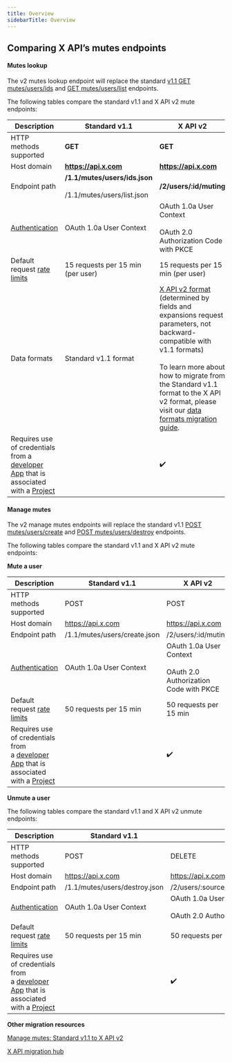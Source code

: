 ---
title: Overview
sidebarTitle: Overview
---


## Comparing X API’s mutes endpoints

#### Mutes lookup

The v2 mutes lookup endpoint will replace the standard [v1.1 GET mutes/users/ids](https://developer.x.com/en/docs/twitter-api/v1/accounts-and-users/mute-block-report-users/api-reference/get-mutes-users-ids) and [GET mutes/users/list](https://developer.x.com/en/docs/twitter-api/v1/accounts-and-users/mute-block-report-users/api-reference/get-mutes-users-list) endpoints.

The following tables compare the standard v1.1 and X API v2 mute endpoints:
 

| Description | Standard v1.1 | X API v2 |
| --- | --- | --- |
| HTTP methods supported | ******GET****** | ******GET****** |
| Host domain | ******https://api.x.com****** | ******https://api.x.com****** |
| Endpoint path | ******/1.1/mutes/users/ids.json******<br/><br/>/1.1/mutes/users/list.json | ******/2/users/:id/muting****** |
| [Authentication](/resources/fundamentals/authentication) | OAuth 1.0a User Context | OAuth 1.0a User Context<br/><br/>OAuth 2.0 Authorization Code with PKCE |
| Default request [rate limits](/resources/fundamentals/rate-limits) | 15 requests per 15 min (per user) | 15 requests per 15 min (per user) |
| Data formats | Standard v1.1 format | [X API v2 format](/x-api/fundamentals/data-dictionary) (determined by fields and expansions request parameters, not backward-compatible with v1.1 formats)<br/><br/>To learn more about how to migrate from the Standard v1.1 format to the X API v2 format, please visit our [data formats migration guide](/x-api/migrate/data-format-migration). |
| Requires use of credentials from a [developer App](/resources/fundamentals/developer-apps) that is associated with a [Project](/resources/fundamentals/projects) |     | ✔️  |

#### Manage mutes

The v2 manage mutes endpoints will replace the standard v1.1 [POST mutes/users/create](https://developer.x.com/en/docs/twitter-api/v1/accounts-and-users/mute-block-report-users/api-reference/post-mutes-users-create) and [POST mutes/users/destroy](https://developer.x.com/en/docs/twitter-api/v1/accounts-and-users/mute-block-report-users/api-reference/post-mutes-users-destroy) endpoints.

The following tables compare the standard v1.1 and X API v2 mute endpoints:

**Mute a user**

| Description | Standard v1.1 | X API v2 |
| --- | --- | --- |
| HTTP methods supported | POST | POST |
| Host domain | https://api.x.com | https://api.x.com |
| Endpoint path | /1.1/mutes/users/create.json | /2/users/:id/muting |
| [Authentication](/resources/fundamentals/authentication) | OAuth 1.0a User Context | OAuth 1.0a User Context<br/><br/>OAuth 2.0 Authorization Code with PKCE |
| Default request [rate limits](/resources/fundamentals/rate-limits) | 50 requests per 15 min | 50 requests per 15 min |
| Requires use of credentials from a [developer App](/resources/fundamentals/developer-apps) that is associated with a [Project](/resources/fundamentals/projects) |     | ✔️  |

**Unmute a user**

The following tables compare the standard v1.1 and X API v2 unmute endpoints:

| Description | Standard v1.1 | X API v2 |
| --- | --- | --- |
| HTTP methods supported | POST | DELETE |
| Host domain | https://api.x.com | https://api.x.com |
| Endpoint path | /1.1/mutes/users/destroy.json | /2/users/:source\_user\_id/muting/:target\_user\_id |
| [Authentication](/resources/fundamentals/authentication) | OAuth 1.0a User Context | OAuth 1.0a User Context<br/><br/>OAuth 2.0 Authorization Code with PKCE |
| Default request [rate limits](/resources/fundamentals/rate-limits) | 50 requests per 15 min | 50 requests per 15 min |
| Requires use of credentials from a [developer App](/resources/fundamentals/developer-apps) that is associated with a [Project](/resources/fundamentals/projects) |     | ✔️  |

**Other migration resources**

[Manage mutes: Standard v1.1 to X API v2](/x-api/users/mutes#manage-mutes-standard-v1-1-compared-to-x-api-v2)

[X API migration hub](/x-api/migrate/overview)
